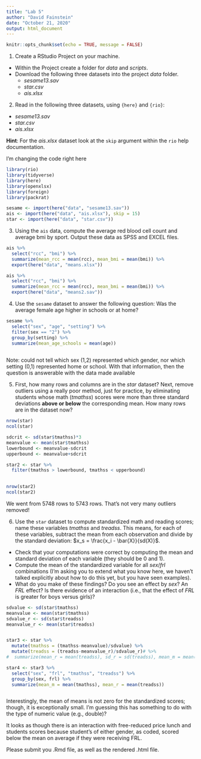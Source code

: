 ```yaml
---
title: "Lab 5"
author: "David Fainstein"
date: "October 21, 2020"
output: html_document
---
```


```r
knitr::opts_chunk$set(echo = TRUE, message = FALSE) 
```

1. Create a RStudio Project on your machine.

* Within the Project create a folder for *data* and *scripts*.
* Download the following three datasets into the project *data* folder.
  + *sesame13.sav*
  + *star.csv*
  + *ais.xlsx*

2. Read in the following three datasets, using `{here}` and `{rio}`:
  * *sesame13.sav*
  * *star.csv*
  * *ais.xlsx*
  
**Hint**: For the *ais.xlsx* dataset look at the `skip` argument within the `rio` help documentation.
  
  I'm changing the code right here
  
```r

library(rio)
library(tidyverse)
library(here)
library(openxlsx)
library(foreign)
library(packrat)

sesame <- import(here("data", "sesame13.sav"))
ais <- import(here("data", "ais.xlsx"), skip = 15)
star <- import(here("data", "star.csv"))

```

3. Using the `ais` data, compute the average red blood cell count and average bmi by sport. Output these data as SPSS and EXCEL files. 

```r

ais %>%
  select("rcc", "bmi") %>%
  summarize(mean_rcc = mean(rcc), mean_bmi = mean(bmi)) %>% 
  export(here("data", "means.xlsx")) 

ais %>%
  select("rcc", "bmi") %>%
  summarize(mean_rcc = mean(rcc), mean_bmi = mean(bmi)) %>% 
  export(here("data", "means2.sav")) 
```

4. Use the `sesame` dataset to answer the following question: Was the average female age higher in schools or at home? 

```r

sesame %>% 
  select("sex", "age", "setting") %>% 
  filter(sex == "2") %>% 
  group_by(setting) %>% 
  summarize(mean_age_schools = mean(age))
  
```
Note: could not tell which sex (1,2) represented which gender, nor which setting (0,1) represented home or school. With that information, then the question is answerable with the data made available


5. First, how many rows and columns are in the *star* dataset? Next, remove outliers using a really poor method, just for practice, by eliminating students whose math (*tmathss*) scores were more than three standard deviations **above or below** the corresponding mean. How many rows are in the dataset now?

```r
nrow(star)
ncol(star)

sdcrit <- sd(star$tmathss)*3
meanvalue <- mean(star$tmathss)
lowerbound <- meanvalue-sdcrit
upperbound <- meanvalue+sdcrit

star2 <- star %>% 
  filter(tmathss > lowerbound, tmathss < upperbound)
  

nrow(star2)
ncol(star2)
```
We went from 5748 rows to 5743 rows. That's not very many outliers removed!


6. Use the `star` dataset to compute standardized math and reading scores; name these variables *tmathss* and *treadss*. This means, for each of these variables, subtract the mean from each observation and divide by the standard deviation: $x_s = \frac{x_i - \bar{X}}{sd(X)}$. 
  + Check that your computations were correct by computing the mean and standard deviation of each variable (they should be 0 and 1). 
  + Compute the mean of the standardized variable for all *sex*/*frl* combinations (I'm asking you to extend what you know here, we haven't talked explicitly about how to do this yet, but you have seen examples). 
  + What do you make of these findings? Do you see an effect by *sex*? An *FRL* effect? Is there evidence of an interaction (i.e., that the effect of *FRL* is greater for boys versus girls)?

```r

sdvalue <- sd(star$tmathss)
meanvalue <- mean(star$tmathss)
sdvalue_r <- sd(star$treadss)
meanvalue_r <- mean(star$treadss)


star3 <- star %>% 
  mutate(tmathss = (tmathss-meanvalue)/sdvalue) %>% 
  mutate(treadss = (treadss-meanvalue_r)/sdvalue_r)# %>% 
#  summarize(mean_r = mean(treadss), sd_r = sd(treadss), mean_m = mean(tmathss), sd_m = sd(tmathss))

star4 <- star3 %>% 
  select("sex", "frl", "tmathss", "treadss") %>% 
  group_by(sex, frl) %>% 
  summarize(mean_m = mean(tmathss), mean_r = mean(treadss))



```
Interestingly, the mean of means is not zero for the standardized scores; though, it is exceptionally small. I'm guessing this has something to do with the type of numeric value (e.g., double)?

It looks as though there is an interaction with free-reduced price lunch and students scores because student's of either gender, as coded, scored below the mean on average if they were receiving FRL. 

Please submit you .Rmd file, as well as the rendered .html file.